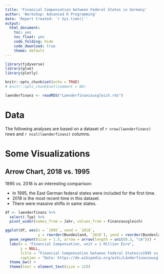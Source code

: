 ```yaml
---
title: 'Financial Compensation between Federal States in Germany'
author: 'Workshop: Advanced R Programming'
date: 'Report Created: `r Sys.time()`'
output:
  html_document:
    toc: yes
    toc_float: yes
    code_folding: hide
    code_download: true
    theme: default
---
```


```r

library(tidyverse)
library(glue)
library(plotly)

knitr::opts_chunk$set(echo = TRUE)
# knitr::opts_chunk$set(comment = NA)

laenderfinanz <- readRDS("Laenderfinanzausgleich.rds")
```


# Data

The following analyses are based on a dataset of `r nrow(laenderfinanz)` rows and `r ncol(laenderfinanz)` columns.


# Some Visualizations

## Arrow Chart, 2018 vs. 1995

1995 vs. 2018 is an interesting comparison:

* In 1995, the East German federal states were included for the first time.
* 2018 is the most recent time in this dataset.
* There were massive shifts in same states.

```r

df <- laenderfinanz %>%
  select(-Typ) %>%
  pivot_wider(names_from = Jahr, values_from = Finanzausgleich)

ggplot(df, aes(x = `1995`, xend = `2018`,
               y = reorder(Bundesland, `2018`), yend = reorder(Bundesland, `2018`))) +
  geom_segment(size = 1.5, arrow = arrow(length = unit(0.3, "cm"))) +
  labs(x = "Financial Compensation, unit = 1 Million Euro",
       y = NULL,
       title = "Financial Compensation between Federal States\n1995 vs. 2018",
       caption = "Data: https://de.wikipedia.org/wiki/Länderfinanzausgleich#Finanzvolumen") +
  theme_bw() +
  theme(text = element_text(size = 12))


```

